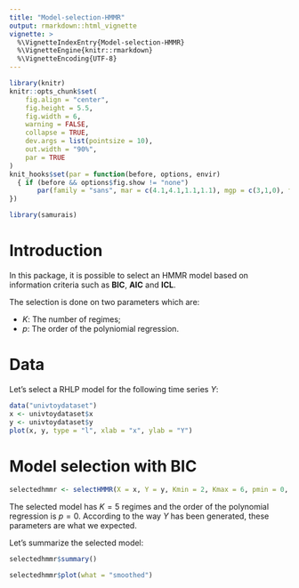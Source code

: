 ```yaml
---
title: "Model-selection-HMMR"
output: rmarkdown::html_vignette
vignette: >
  %\VignetteIndexEntry{Model-selection-HMMR}
  %\VignetteEngine{knitr::rmarkdown}
  %\VignetteEncoding{UTF-8}
---
```


```r
library(knitr)
knitr::opts_chunk$set(
	fig.align = "center",
	fig.height = 5.5,
	fig.width = 6,
	warning = FALSE,
	collapse = TRUE,
	dev.args = list(pointsize = 10),
	out.width = "90%",
	par = TRUE
)
knit_hooks$set(par = function(before, options, envir)
  { if (before && options$fig.show != "none") 
       par(family = "sans", mar = c(4.1,4.1,1.1,1.1), mgp = c(3,1,0), tcl = -0.5)
})
```

```r
library(samurais)
```

# Introduction

In this package, it is possible to select an HMMR model based on information criteria such as 
**BIC**, **AIC** and **ICL**.

The selection is done on two parameters which are:

 * $K$: The number of regimes;
 * $p$: The order of the polyniomial regression.

# Data

Let's select a RHLP model for the following time series $Y$:

```r
data("univtoydataset")
x <- univtoydataset$x
y <- univtoydataset$y
plot(x, y, type = "l", xlab = "x", ylab = "Y")
```

# Model selection with BIC

```r
selectedhmmr <- selectHMMR(X = x, Y = y, Kmin = 2, Kmax = 6, pmin = 0, pmax = 3)
```

The selected model has $K = 5$ regimes and the order of the polynomial 
regression is $p = 0$. According to the way $Y$ has been generated, these 
parameters are what we expected.

Let's summarize the selected model:

```r
selectedhmmr$summary()
```

```r
selectedhmmr$plot(what = "smoothed")
```

